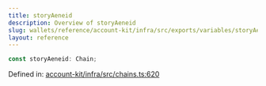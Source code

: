 ```yaml
---
title: storyAeneid
description: Overview of storyAeneid
slug: wallets/reference/account-kit/infra/src/exports/variables/storyAeneid
layout: reference
---
```


```ts
const storyAeneid: Chain;
```

Defined in: [account-kit/infra/src/chains.ts:620](https://github.com/alchemyplatform/aa-sdk/blob/e3c1a23e6e03f44bf2db3afddb97a91b175cba58/account-kit/infra/src/chains.ts#L620)
